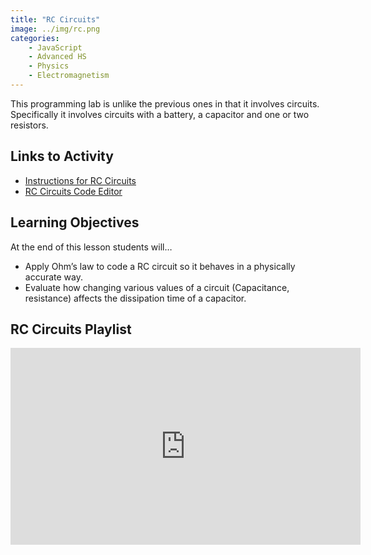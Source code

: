 ```yaml
---
title: "RC Circuits"
image: ../img/rc.png
categories:
    - JavaScript
    - Advanced HS
    - Physics
    - Electromagnetism
---
```


This programming lab is unlike the previous ones in that it involves circuits. Specifically it involves circuits with a battery, a capacitor and one or two resistors.

## Links to Activity
* [Instructions for RC Circuits](https://www.asc.ohio-state.edu/orban.14//stemcoding/RCcircuit/RCcircuits.html)
* [RC Circuits Code Editor](https://editor.p5js.org/ChrisOrban/sketches/HkslU7UAQ)

## Learning Objectives
At the end of this lesson students will...

* Apply Ohm’s law to code a RC circuit so it behaves in a physically accurate way.
* Evaluate how changing various values of a circuit (Capacitance, resistance) affects the dissipation time of a capacitor.


## RC Circuits Playlist

<iframe width="560" height="315" src="https://www.youtube.com/embed/videoseries?si=_N2LWXJGdo_KfkeW&amp;list=PLISRe8GegO8RBIvIu_9f9ZuuRpz86sqLC" title="YouTube video player" frameborder="0" allow="accelerometer; autoplay; clipboard-write; encrypted-media; gyroscope; picture-in-picture; web-share" referrerpolicy="strict-origin-when-cross-origin" allowfullscreen></iframe>